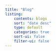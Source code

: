 ```yaml
---
title: "Blog"
listing: 
    contents: blogs
    sort: "date desc"
    type: default
    categories: true
    sort-ui: false
    filter-ui: false
---
```




